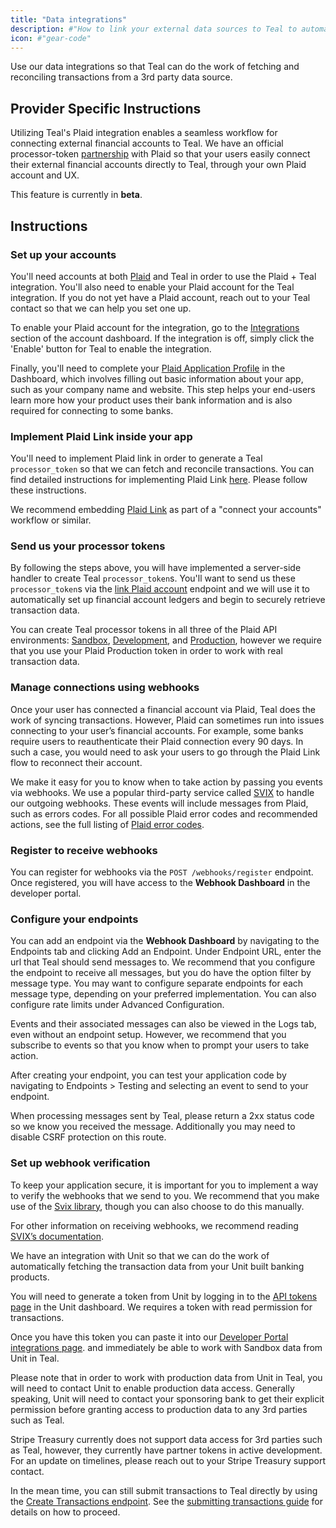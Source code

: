 ```yaml
---
title: "Data integrations"
description: #"How to link your external data sources to Teal to automate transaction input."
icon: #"gear-code"
---
```


Use our data integrations so that Teal can do the work of fetching and reconciling transactions from a 3rd party data source.

## Provider Specific Instructions

<Tabs>
  <Tab title="Plaid">

Utilizing Teal's Plaid integration enables a seamless workflow for connecting external financial accounts to Teal. 
We have an official processor-token [partnership](https://plaid.com/docs/auth/partnerships/teal/) with Plaid so that your users easily connect their external financial 
accounts directly to Teal, through your own Plaid account and UX.

<Note>This feature is currently in **beta**.</Note>

## Instructions
### Set up your accounts
You'll need accounts at both [Plaid](https://plaid.com) and Teal in order to use the Plaid + Teal integration. You'll also need to enable your 
Plaid account for the Teal integration. If you do not yet have a Plaid account, reach out to your Teal contact so 
that we can help you set one up. 

To enable your Plaid account for the integration, go to the [Integrations](https://dashboard.plaid.com/developers/integrations) section of the 
account dashboard. If the integration is off, simply click the 'Enable' button for Teal to enable the integration.

Finally, you'll need to complete your [Plaid Application Profile](https://dashboard.plaid.com/settings/company/app-branding) in the Dashboard, 
which involves filling out basic information about your app, such as your company name and website. This step helps your end-users learn more 
how your product uses their bank information and is also required for connecting to some banks.

### Implement Plaid Link inside your app
You'll need to implement Plaid link in order to generate a Teal `processor_token` 
so that we can fetch and reconcile transactions. You can find detailed instructions for implementing Plaid Link
[here](https://plaid.com/docs/auth/partnerships/teal/#create-a-link_token). Please follow these instructions.

<Note> We recommend embedding [Plaid Link](https://plaid.com/docs/link/) as part of a "connect your accounts" workflow or similar. </Note>

### Send us your processor tokens
By following the steps above, you will have implemented a server-side handler to create Teal `processor_token`s. You'll want to send us these 
`processor_token`s via the [link Plaid account](/api-reference/transaction-sources/link-plaid-account) endpoint and we will use it to automatically set 
up financial account ledgers and begin to securely retrieve transaction data.

You can create Teal processor tokens in all three of the Plaid API environments: [Sandbox](https://sandbox.plaid.com), [Development](https://development.plaid.com), 
and [Production](https://production.plaid.com), however we require that you use your Plaid Production token in order to work with real transaction data.

### Manage connections using webhooks
Once your user has connected a financial account via Plaid, Teal does the work of syncing transactions. However, Plaid can sometimes 
run into issues connecting to your user’s financial accounts. For example, some banks require users to reauthenticate their Plaid 
connection every 90 days. In such a case, you would need to ask your users to go through the Plaid Link flow to reconnect their account.

We make it easy for you to know when to take action by passing you events via webhooks. We use a popular third-party service called [SVIX](https://www.svix.com/) 
to handle our outgoing webhooks. These events will include messages from Plaid, such as errors codes. For all possible Plaid error codes and recommended actions, see the full 
listing of [Plaid error codes](https://plaid.com/docs/errors/).

### Register to receive webhooks
You can register for webhooks via the `POST /webhooks/register` endpoint. Once registered, you will have access to the **Webhook Dashboard** in the developer portal. 

### Configure your endpoints
You can add an endpoint via the **Webhook Dashboard** by navigating to the Endpoints tab and clicking Add an Endpoint. Under Endpoint URL, enter 
the url that Teal should send messages to. We recommend that you configure the endpoint to receive all messages, but you do have the option 
filter by message type. You may want to configure separate endpoints for each message type, depending on your preferred implementation. You can 
also configure rate limits under Advanced Configuration. 

Events and their associated messages can also be viewed in the Logs tab, even without an endpoint setup. However, we recommend that you 
subscribe to events so that you know when to prompt your users to take action.

After creating your endpoint, you can test your application code by navigating to Endpoints > Testing and selecting an event to send to your endpoint. 

<Note>
When processing messages sent by Teal, please return a 2xx status code so we know you received the message. Additionally you may need to 
disable CSRF protection on this route.
</Note>

### Set up webhook verification
To keep your application secure, it is important for you to implement a way to verify the webhooks that we send to you. We recommend that you make 
use of the [Svix library](https://docs.svix.com/receiving/verifying-payloads/how), though you can also choose to do this manually.  

For other information on receiving webhooks, we recommend reading [SVIX’s documentation](https://docs.svix.com/receiving/introduction).

  </Tab>
  <Tab title="Unit">

We have an integration with Unit so that we can do the work of automatically fetching the transaction data from your Unit built banking 
products.

You will need to generate a token from Unit by logging in to the <a href="https://app.s.unit.sh/api-tokens">API tokens page</a> in 
the Unit dashboard. We requires a token with read permission for transactions.

Once you have this token you can paste it into our [Developer Portal integrations page](https://developer.teal.dev/integrations). 
and immediately be able to work with Sandbox data from Unit in Teal. 

Please note that in order to work with production data from Unit in Teal, you will need to contact Unit to enable production data 
access. Generally speaking, Unit will need to contact your sponsoring bank to get their explicit permission before granting access 
to production data to any 3rd parties such as Teal.

  </Tab>
  <Tab title="Stripe Treasury">
Stripe Treasury currently does not support data access for 3rd parties such as Teal, however, they currently have partner tokens in 
active development. For an update on timelines, please reach out to your Stripe Treasury support contact.

In the mean time, you can still submit transactions to Teal directly by using the 
[Create Transactions endpoint](/api-reference/transactions/create-transactions). See the [submitting transactions guide](/accounting_package/platform_gl/transactions/submitting) 
for details on how to proceed.

  </Tab>
</Tabs>
